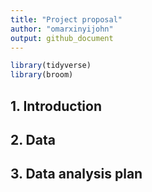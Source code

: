 ```yaml
---
title: "Project proposal"
author: "omarxinyijohn"
output: github_document
---
```


```r
library(tidyverse)
library(broom)
```

## 1. Introduction



## 2. Data



## 3. Data analysis plan




